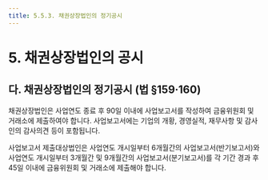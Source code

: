 ```yaml
---
title: 5.5.3. 채권상장법인의 정기공시
---
```

# 5. 채권상장법인의 공시

## 다. 채권상장법인의 정기공시 (법 §159·160)

채권상장법인은 사업연도 종료 후 90일 이내에 사업보고서를 작성하여 금융위원회 및 거래소에 제출하여야 합니다. 사업보고서에는 기업의 개황, 경영실적, 재무사항 및 감사인의 감사의견 등이 포함됩니다. 

사업보고서 제출대상법인은 사업연도 개시일부터 6개월간의 사업보고서(반기보고서)와 사업연도 개시일부터 3개월간 및 9개월간의 사업보고서(분기보고서)를 각 기간 경과 후 45일 이내에 금융위원회 및 거래소에 제출해야 합니다. 

